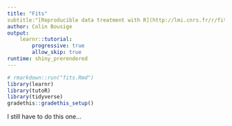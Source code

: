 ```yaml
---
title: "Fits"
subtitle:"[Reproducible data treatment with R](http://lmi.cnrs.fr/r/fitting.html)"
author: Colin Bousige
output: 
    learnr::tutorial:
        progressive: true
        allow_skip: true
runtime: shiny_prerendered
---
```


```r
# rmarkdown::run("fits.Rmd")
library(learnr)
library(tutoR)
library(tidyverse)
gradethis::gradethis_setup()
```

I still have to do this one...